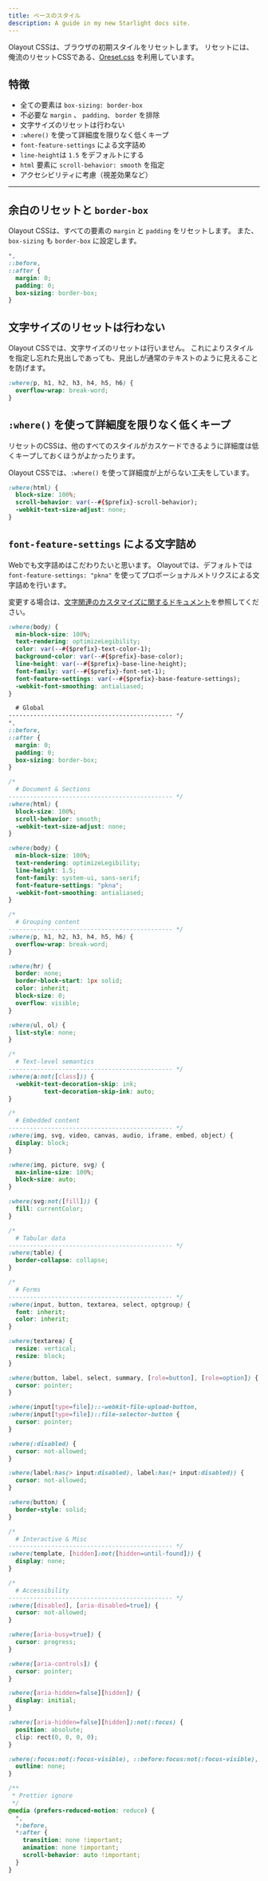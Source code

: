 ```yaml
---
title: ベースのスタイル
description: A guide in my new Starlight docs site.
---
```


Olayout CSSは、ブラウザの初期スタイルをリセットします。
リセットには、俺流のリセットCSSである、[Oreset.css](https://github.com/hilosiva/oreset.css) を利用しています。

## 特徴
- 全ての要素は `box-sizing: border-box`
- 不必要な `margin` 、 `padding、` `border` を排除
- 文字サイズのリセットは行わない
- `:where()` を使って詳細度を限りなく低くキープ
- `font-feature-settings` による文字詰め
- `line-height`は `1.5` をデフォルトにする
- `html` 要素に `scroll-behavior: smooth` を指定
- アクセシビリティに考慮（視差効果など）



---

## 余白のリセットと `border-box`

Olayout CSSは、すべての要素の `margin` と `padding` をリセットします。
また、`box-sizing` も `border-box` に設定します。

```css
*,
::before,
::after {
  margin: 0;
  padding: 0;
  box-sizing: border-box;
}
```


## 文字サイズのリセットは行わない

Olayout CSSでは、文字サイズのリセットは行いません。
これによりスタイルを指定し忘れた見出しであっても、見出しが通常のテキストのように見えることを防げます。


```css
:where(p, h1, h2, h3, h4, h5, h6) {
  overflow-wrap: break-word;
}
```



## `:where()` を使って詳細度を限りなく低くキープ
リセットのCSSは、他のすべてのスタイルがカスケードできるように詳細度は低くキープしておくほうがよかったります。

Olayout CSSでは、`:where()` を使って詳細度が上がらない工夫をしています。


```css ":where(html)"
:where(html) {
  block-size: 100%;
  scroll-behavior: var(--#{$prefix}-scroll-behavior);
  -webkit-text-size-adjust: none;
}
```



## `font-feature-settings` による文字詰め

Webでも文字詰めはこだわりたいと思います。
Olayoutでは、デフォルトでは `font-feature-settings: "pkna"` を使ってプロポーショナルメトリクスによる文字詰めを行います。

変更する場合は、[文字関連のカスタマイズに関するドキュメント](/olayout-docs/guides/configuration/#typos)を参照してください。

```css {8}
:where(body) {
  min-block-size: 100%;
  text-rendering: optimizeLegibility;
  color: var(--#{$prefix}-text-color-1);
  background-color: var(--#{$prefix}-base-color);
  line-height: var(--#{$prefix}-base-line-height);
  font-family: var(--#{$prefix}-font-set-1);
  font-feature-settings: var(--#{$prefix}-base-feature-settings);
  -webkit-font-smoothing: antialiased;
}

```


```css
  # Global
---------------------------------------------- */
*,
::before,
::after {
  margin: 0;
  padding: 0;
  box-sizing: border-box;
}

/*
  # Document & Sections
---------------------------------------------- */
:where(html) {
  block-size: 100%;
  scroll-behavior: smooth;
  -webkit-text-size-adjust: none;
}

:where(body) {
  min-block-size: 100%;
  text-rendering: optimizeLegibility;
  line-height: 1.5;
  font-family: system-ui, sans-serif;
  font-feature-settings: "pkna";
  -webkit-font-smoothing: antialiased;
}

/*
  # Grouping content
---------------------------------------------- */
:where(p, h1, h2, h3, h4, h5, h6) {
  overflow-wrap: break-word;
}

:where(hr) {
  border: none;
  border-block-start: 1px solid;
  color: inherit;
  block-size: 0;
  overflow: visible;
}

:where(ul, ol) {
  list-style: none;
}

/*
  # Text-level semantics
---------------------------------------------- */
:where(a:not([class])) {
  -webkit-text-decoration-skip: ink;
          text-decoration-skip-ink: auto;
}

/*
  # Embedded content
---------------------------------------------- */
:where(img, svg, video, canvas, audio, iframe, embed, object) {
  display: block;
}

:where(img, picture, svg) {
  max-inline-size: 100%;
  block-size: auto;
}

:where(svg:not([fill])) {
  fill: currentColor;
}

/*
  # Tabular data
---------------------------------------------- */
:where(table) {
  border-collapse: collapse;
}

/*
  # Forms
---------------------------------------------- */
:where(input, button, textarea, select, optgroup) {
  font: inherit;
  color: inherit;
}

:where(textarea) {
  resize: vertical;
  resize: block;
}

:where(button, label, select, summary, [role=button], [role=option]) {
  cursor: pointer;
}

:where(input[type=file])::-webkit-file-upload-button,
:where(input[type=file])::file-selector-button {
  cursor: pointer;
}

:where(:disabled) {
  cursor: not-allowed;
}

:where(label:has(> input:disabled), label:has(+ input:disabled)) {
  cursor: not-allowed;
}

:where(button) {
  border-style: solid;
}

/*
  # Interactive & Misc
---------------------------------------------- */
:where(template, [hidden]:not([hidden=until-found])) {
  display: none;
}

/*
  # Accessibility
---------------------------------------------- */
:where([disabled], [aria-disabled=true]) {
  cursor: not-allowed;
}

:where([aria-busy=true]) {
  cursor: progress;
}

:where([aria-controls]) {
  cursor: pointer;
}

:where([aria-hidden=false][hidden]) {
  display: initial;
}

:where([aria-hidden=false][hidden]):not(:focus) {
  position: absolute;
  clip: rect(0, 0, 0, 0);
}

:where(:focus:not(:focus-visible), ::before:focus:not(:focus-visible), ::after:focus:not(:focus-visible)) {
  outline: none;
}

/**
 * Prettier ignore
 */
@media (prefers-reduced-motion: reduce) {
  *,
  *:before,
  *:after {
    transition: none !important;
    animation: none !important;
    scroll-behavior: auto !important;
  }
}
```
